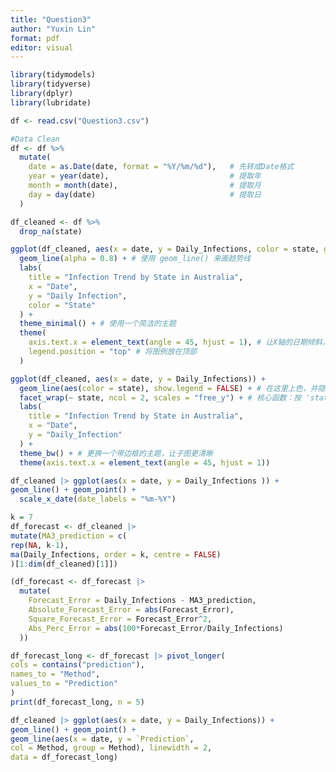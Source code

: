 ```yaml
---
title: "Question3"
author: "Yuxin Lin"
format: pdf
editor: visual
---
```


```r
library(tidymodels)
library(tidyverse)
library(dplyr)
library(lubridate)
```

```r
df <- read.csv("Question3.csv")
```

```r
#Data Clean
df <- df %>%
  mutate(
    date = as.Date(date, format = "%Y/%m/%d"),   # 先转成Date格式
    year = year(date),                           # 提取年
    month = month(date),                         # 提取月
    day = day(date)                              # 提取日
  )

df_cleaned <- df %>% 
  drop_na(state)
```

```r
ggplot(df_cleaned, aes(x = date, y = Daily_Infections, color = state, group = state)) +
  geom_line(alpha = 0.8) + # 使用 geom_line() 来画趋势线
  labs(
    title = "Infection Trend by State in Australia",
    x = "Date",
    y = "Daily Infection",
    color = "State"
  ) +
  theme_minimal() + # 使用一个简洁的主题
  theme(
    axis.text.x = element_text(angle = 45, hjust = 1), # 让X轴的日期倾斜，防止重叠
    legend.position = "top" # 将图例放在顶部
  )
```

```r
ggplot(df_cleaned, aes(x = date, y = Daily_Infections)) +
  geom_line(aes(color = state), show.legend = FALSE) + # 在这里上色，并隐藏图例
  facet_wrap(~ state, ncol = 2, scales = "free_y") + # 核心函数：按 'state' 创建子图
  labs(
    title = "Infection Trend by State in Australia",
    x = "Date",
    y = "Daily_Infection"
  ) +
  theme_bw() + # 更换一个带边框的主题，让子图更清晰
  theme(axis.text.x = element_text(angle = 45, hjust = 1))
```


```r
df_cleaned |> ggplot(aes(x = date, y = Daily_Infections )) +
geom_line() + geom_point() +
  scale_x_date(date_labels = "%m-%Y")
```

```r
k = 7
df_forecast <- df_cleaned |>
mutate(MA3_prediction = c(
rep(NA, k-1),
ma(Daily_Infections, order = k, centre = FALSE)
)[1:dim(df_cleaned)[1]])

(df_forecast <- df_forecast |>
  mutate(
    Forecast_Error = Daily_Infections - MA3_prediction,
    Absolute_Forecast_Error = abs(Forecast_Error),
    Square_Forecast_Error = Forecast_Error^2,
    Abs_Perc_Error = abs(100*Forecast_Error/Daily_Infections)
  ))
```

```r
df_forecast_long <- df_forecast |> pivot_longer(
cols = contains("prediction"),
names_to = "Method",
values_to = "Prediction"
)
print(df_forecast_long, n = 5)
```



```r
df_cleaned |> ggplot(aes(x = date, y = Daily_Infections)) +
geom_line() + geom_point() +
geom_line(aes(x = date, y = `Prediction`,
col = Method, group = Method), linewidth = 2,
data = df_forecast_long)
```

